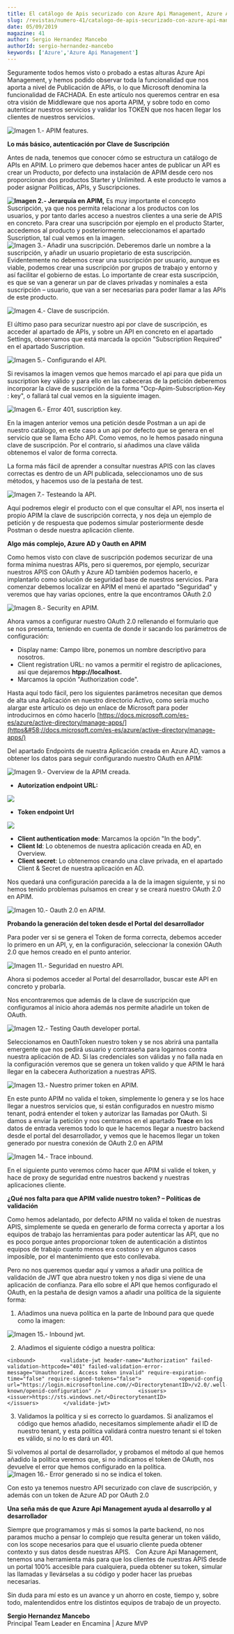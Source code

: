 ```yaml
---
title: El catálogo de Apis securizado con Azure Api Management, Azure AD y Oauth en tu APIM. Azure API Management como Middelware de tus servicios
slug: /revistas/numero-41/catalogo-de-apis-securizado-con-azure-api-management-azure-ad-y-oauth-en-tu-apim-azure-api-management-como-middelware-de-tus-servicios
date: 05/09/2019
magazine: 41
author: Sergio Hernandez Mancebo
authorId: sergio-hernandez-mancebo
keywords: ['Azure','Azure Api Management']
---
```



<ArticleHeader frontmatter={props.pageContext.frontmatter} />



​Seguramente todos hemos visto o probado a estas alturas Azure Api Management, y hemos podido observar toda la funcionalidad que nos aporta a nivel de Publicación de APIs, o lo que Microsoft denomina la funcionalidad de FACHADA. En este artículo nos queremos centrar en esa otra visión de Middleware que nos aporta APIM, y sobre todo en como autenticar nuestros servicios y validar los TOKEN que nos hacen llegar los clientes de nuestros servicios.

![Imagen 1.- APIM features.](../../../images/numero41/catalogo-de-apis-securizado-con-azure-api-management-azure-ad-y-oauth-en-tu-apim-azure-api-management-como-middelware-de-tus-servicios/image1.png)

**Lo más básico, autenticación por Clave de Suscripción**

Antes de nada, tenemos que conocer cómo se estructura un catálogo de APIs en APIM. Lo primero que debemos hacer antes de publicar un API es crear un Producto, por defecto una instalación de APIM desde cero nos proporcionan dos productos Starter y Unlimited. A este producto le vamos a poder asignar Políticas, APIs, y Suscripciones.

**![Imagen 2.- Jerarquía en APIM,](../../../images/numero41/catalogo-de-apis-securizado-con-azure-api-management-azure-ad-y-oauth-en-tu-apim-azure-api-management-como-middelware-de-tus-servicios/image2.png)**
Es muy importante el concepto Suscripción, ya que nos permita relacionar a los productos con los usuarios, y por tanto darles acceso a nuestros clientes a una serie de APIS en concreto. Para crear una suscripción por ejemplo en el producto Starter, accedemos al producto y posteriormente seleccionamos el apartado Suscription, tal cual vemos en la imagen.
![Imagen 3.- Añadir una suscripción.](../../../images/numero41/catalogo-de-apis-securizado-con-azure-api-management-azure-ad-y-oauth-en-tu-apim-azure-api-management-como-middelware-de-tus-servicios/image3.png)
Deberemos darle un nombre a la suscripción, y añadir un usuario propietario de esta suscripción. Evidentemente no debemos crear una suscripción por usuario, aunque es viable, podemos crear una suscripción por grupos de trabajo y entorno y así facilitar el gobierno de estas. Lo importante de crear esta suscripción, es que se van a generar un par de claves privadas y nominales a esta suscripción – usuario, que van a ser necesarias para poder llamar a las APIs de este producto.​

![Imagen 4.- Clave de suscripción.](../../../images/numero41/catalogo-de-apis-securizado-con-azure-api-management-azure-ad-y-oauth-en-tu-apim-azure-api-management-como-middelware-de-tus-servicios/image4.png)

El último paso para securizar nuestro api por clave de suscripción, es acceder al apartado de APIs, y sobre un API en concreto en el apartado Settings, observamos que está marcada la opción "Subscription Required" en el apartado Suscription.

![Imagen 5.- Configurando el API.](../../../images/numero41/catalogo-de-apis-securizado-con-azure-api-management-azure-ad-y-oauth-en-tu-apim-azure-api-management-como-middelware-de-tus-servicios/image5.png)

Si revisamos la imagen vemos que hemos marcado el api para que pida un suscription key válido y para ello en las cabeceras de la petición deberemos incorporar la clave de suscripción de la forma "Ocp-Apim-Subscription-Key : key", o fallará tal cual vemos en la siguiente imagen.

![Imagen 6.- Error 401, suscription key.](../../../images/numero41/catalogo-de-apis-securizado-con-azure-api-management-azure-ad-y-oauth-en-tu-apim-azure-api-management-como-middelware-de-tus-servicios/image6.png)

En la imagen anterior vemos una petición desde Postman a un api de nuestro catálogo, en este caso a un api por defecto que se genera en el servicio que se llama Echo API. Como vemos, no le hemos pasado ninguna clave de suscripción. Por el contrario, si añadimos una clave válida obtenemos el valor de forma correcta.

La forma más fácil de aprender a consultar nuestras APIS con las claves correctas es dentro de un API publicada, seleccionamos uno de sus métodos, y hacemos uso de la pestaña de test.

![Imagen 7.- Testeando la API.](../../../images/numero41/catalogo-de-apis-securizado-con-azure-api-management-azure-ad-y-oauth-en-tu-apim-azure-api-management-como-middelware-de-tus-servicios/image7.png)

Aquí podremos elegir el producto con el que consultar el API, nos inserta el propio APIM la clave de suscripción correcta, y nos deja un ejemplo de petición y de respuesta que podemos simular posteriormente desde Postman o desde nuestra aplicación cliente.



**Algo más complejo, Azure AD y Oauth en APIM**

Como hemos visto con clave de suscripción podemos securizar de una forma mínima nuestras APIs, pero si queremos, por ejemplo, securizar nuestros APIS con OAuth y Azure AD también podemos hacerlo, e implantarlo como solución de seguridad base de nuestros servicios. Para comenzar debemos localizar en APIM el menú el apartado "Seguridad" y veremos que hay varias opciones, entre la que encontramos OAuth 2.0

![Imagen 8.- Security en APIM.](../../../images/numero41/catalogo-de-apis-securizado-con-azure-api-management-azure-ad-y-oauth-en-tu-apim-azure-api-management-como-middelware-de-tus-servicios/image8.png)

Ahora vamos a configurar nuestro OAuth 2.0 rellenando el formulario que se nos presenta, teniendo en cuenta de donde ir sacando los parámetros de configuración:

- Display name: Campo libre, ponemos un nombre descriptivo para nosotros.
- Client registration URL: no vamos a permitir el registro de aplicaciones, así que dejaremos **htpp://localhost.**
- Marcamos la opción "Authorization code".


Hasta aquí todo fácil, pero los siguientes parámetros necesitan que demos de alta una Aplicación en nuestro directorio Activo, como sería mucho alargar este artículo os dejo un enlace de Microsoft para poder introducirnos en cómo hacerlo [https://docs.microsoft.com/es-es/azure/active-directory/manage-apps/](https&#58;//docs.microsoft.com/es-es/azure/active-directory/manage-apps/)

Del apartado Endpoints de nuestra Aplicación creada en Azure AD, vamos a obtener los datos para seguir configurando nuestro OAuth en APIM:

![Imagen 9.- Overview de la APIM creada.](../../../images/numero41/catalogo-de-apis-securizado-con-azure-api-management-azure-ad-y-oauth-en-tu-apim-azure-api-management-como-middelware-de-tus-servicios/image9.png)

- **Autorization endpoint URL:​**


**![](../../../images/numero41/catalogo-de-apis-securizado-con-azure-api-management-azure-ad-y-oauth-en-tu-apim-azure-api-management-como-middelware-de-tus-servicios/image10.png)**

- **Token endpoint Url**


**![](../../../images/numero41/catalogo-de-apis-securizado-con-azure-api-management-azure-ad-y-oauth-en-tu-apim-azure-api-management-como-middelware-de-tus-servicios/image11.png)**

- **Client authentication mode**: Marcamos la opción "In the body".
- **Client Id**: Lo obtenemos de nuestra aplicación creada en AD, en Overview.
- **Client secret**: Lo obtenemos creando una clave privada, en el apartado Client & Secret de nuestra aplicación en AD.


Nos quedará una configuración parecida a la de la imagen siguiente, y si no hemos tenido problemas pulsamos en crear y se creará nuestro OAuth 2.0 en APIM.

![Imagen 10.- Oauth 2.0 en APIM.](../../../images/numero41/catalogo-de-apis-securizado-con-azure-api-management-azure-ad-y-oauth-en-tu-apim-azure-api-management-como-middelware-de-tus-servicios/image12.png)

**Probando la generación del token desde el Portal del desarrollador**

Para poder ver si se genera el Token de forma correcta, debemos acceder lo primero en un API, y, en la configuración, seleccionar la conexión OAuth 2.0 que hemos creado en el punto anterior.

![Imagen 11.- Seguridad en nuestro API.](../../../images/numero41/catalogo-de-apis-securizado-con-azure-api-management-azure-ad-y-oauth-en-tu-apim-azure-api-management-como-middelware-de-tus-servicios/image13.png)

Ahora si podemos acceder al Portal del desarrollador, buscar este API en concreto y probarla.

Nos encontraremos que además de la clave de suscripción que configuramos al inicio ahora además nos permite añadirle un token de OAuth.

![Imagen 12.- Testing Oauth developer portal.](../../../images/numero41/catalogo-de-apis-securizado-con-azure-api-management-azure-ad-y-oauth-en-tu-apim-azure-api-management-como-middelware-de-tus-servicios/image14.png)

Seleccionamos en OauthToken nuestro token y se nos abrirá una pantalla emergente que nos pedirá usuario y contraseña para logarnos contra nuestra aplicación de AD. Si las credenciales son válidas y no falla nada en la configuración veremos que se genera un token valido y que APIM le hará llegar en la cabecera Authorization a nuestras APIS.

![Imagen 13.- Nuestro primer token en APIM.](../../../images/numero41/catalogo-de-apis-securizado-con-azure-api-management-azure-ad-y-oauth-en-tu-apim-azure-api-management-como-middelware-de-tus-servicios/image15.png)

En este punto APIM no valida el token, simplemente lo genera y se los hace llegar a nuestros servicios que, si están configurados en nuestro mismo tenant, podrá entender el token y autorizar las llamadas por OAuth. Si damos a enviar la petición y nos centramos en el apartado **Trace** en los datos de entrada veremos todo lo que le hacemos llegar a nuestro backend desde el portal del desarrollador, y vemos que le hacemos llegar un token generado por nuestra conexión de OAuth 2.0 en APIM

![Imagen 14.- Trace inbound.](../../../images/numero41/catalogo-de-apis-securizado-con-azure-api-management-azure-ad-y-oauth-en-tu-apim-azure-api-management-como-middelware-de-tus-servicios/image16.png)

En el siguiente punto veremos cómo hacer que APIM si valide el token, y hace de proxy de seguridad entre nuestros backend y nuestras aplicaciones cliente.

**¿Qué nos falta para que APIM valide nuestro token? – Políticas de validación**

Como hemos adelantado, por defecto APIM no valida el token de nuestras APIS, simplemente se queda en generarlo de forma correcta y aportar a los equipos de trabajo las herramientas para poder autenticar las API, que no es poco porque antes proporcionar token de autenticación a distintos equipos de trabajo cuanto menos era costoso y en algunos casos imposible, por el mantenimiento que esto conllevaba.

Pero no nos queremos quedar aquí y vamos a añadir una política de validación de JWT que abra nuestro token y nos diga si viene de una aplicación de confianza. Para ello sobre el API que hemos configurado el OAuth, en la pestaña de design vamos a añadir una política de la siguiente forma:

1. Añadimos una nueva política en la parte de Inbound para que quede como la imagen:

![Imagen 15.- Inbound jwt.](../../../images/numero41/catalogo-de-apis-securizado-con-azure-api-management-azure-ad-y-oauth-en-tu-apim-azure-api-management-como-middelware-de-tus-servicios/image17.png)

2. Añadimos el siguiente código a nuestra política:​

```
<inbound>        <validate-jwt header-name="Authorization" failed-validation-httpcode="401" failed-validation-error-message="Unauthorized. Access token invalid" require-expiration-time="false" require-signed-tokens="false">            <openid-config url="https://login.microsoftonline.com//<DirectorytenantID>/v2.0/.well-known/openid-configuration" />            <issuers>                <issuer>https://sts.windows.net/<DirectorytenantID>            </issuers>        </validate-jwt>​
```

3. Validamos la política y si es correcto lo guardamos. Si analizamos el código que hemos añadido, necesitamos simplemente añadir el ID de nuestro tenant, y esta política validará contra nuestro tenant si el token es válido, si no lo es dará un 401.

Si volvemos al portal de desarrollador, y probamos el método al que hemos añadido la política veremos que, si no indicamos el token de OAuth, nos devuelve el error que hemos configurado en la política.
![Imagen 16.- Error generado si no se indica el token.](../../../images/numero41/catalogo-de-apis-securizado-con-azure-api-management-azure-ad-y-oauth-en-tu-apim-azure-api-management-como-middelware-de-tus-servicios/image18.png)

Con esto ya tenemos nuestro API securizado con clave de suscripción, y además con un token de Azure AD por OAuth 2.0

**Una seña más de que Azure Api Management ayuda al desarrollo y al desarrollador**

Siempre que programamos y más si somos la parte backend, no nos paramos mucho a pensar lo complejo que resulta generar un token válido, con los scope necesarios para que el usuario cliente pueda obtener contexto y sus datos desde nuestras APIS.  
 Con Azure Api Management, tenemos una herramienta más para que los clientes de nuestras APIS desde un portal 100% accesible para cualquiera, pueda obtener su token, simular las llamadas y llevárselas a su código y poder hacer las pruebas necesarias.

Sin duda para mí esto es un avance y un ahorro en coste, tiempo y, sobre todo, malentendidos entre los distintos equipos de trabajo de un proyecto.



**Sergio Hernandez Mancebo** <br />
Principal Team Leader en Encamina | Azure MVP
